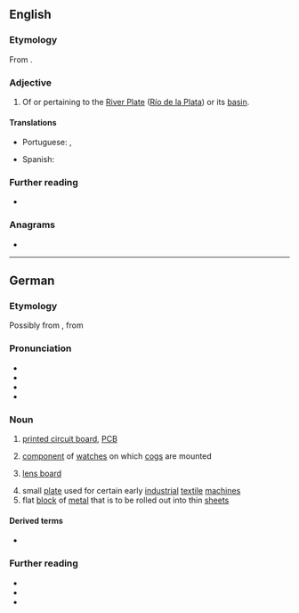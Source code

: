 {{also|platine|platiné}}
==English==

===Etymology===
From {{af|en|Plate|t1=the River Plate|-ine}}.

===Adjective===
{{en-adj|-}}

# Of or pertaining to the [[River Plate]] ([[Río de la Plata]]) or its [[basin]].
#: {{ux|en|The '''Platine''' War was fought between August of 1851 and February of 1852.}}
#: {{ux|en|Paranhos, father of the ''Barão do Rio Branco'', was a foremost statesman of the monarchy and celebrated for his '''Platine''' diplomacy.}}

====Translations====
{{trans-top|of or from River Plate}}
* Portuguese: {{t|pt|platense}}, {{t|pt|rio-platense}}
{{trans-mid}}
* Spanish: {{t+|es|rioplatense}}
{{trans-bottom}}

===Further reading===
* {{R:Merriam-Webster Online}}

===Anagrams===
* {{anagrams|en|a=aeilnpt|pantile|pentail|pilenta|pit lane|pitlane}}

----

==German==
{{wikipedia|lang=de}}

===Etymology===
{{rfe|de|From French [[platine]]?}}

Possibly from {{der|de|fr|platine}}, from {{der|de|fr|plat|t=flat}}

===Pronunciation===
* {{IPA|de|/plaˈtiːnə/}}
* {{audio|de|LL-Q188 (deu)-Sebastian Wallroth-Platine.wav|Audio}}
* {{audio|de|De-Platine.ogg|Audio}}
* {{hyph|de|Pla|ti|ne}}

===Noun===
{{de-noun|f||Platinen}}

# {{lb|de|electronics}} [[printed circuit board]], [[PCB]]
#: {{syn|de|Leiterplatte|Flachbaugruppe}}
# {{lb|de|clockmaking}} [[component]] of [[watch]]es on which [[cog]]s are mounted
#: {{syn|de|Werkplatte}}
# {{lb|de|photography}} [[lens board]]
#: {{syn|de|Objektivplatine}}
# small [[plate]] used for certain early [[industrial]] [[textile]] [[machine]]s
# flat [[block]] of [[metal]] that is to be rolled out into thin [[sheet]]s

====Derived terms====
* {{l|de|Hauptplatine|g=f}}

===Further reading===
* {{R:DWDS}}
* {{R:Duden}}
* {{R:UniLeipzig}}
